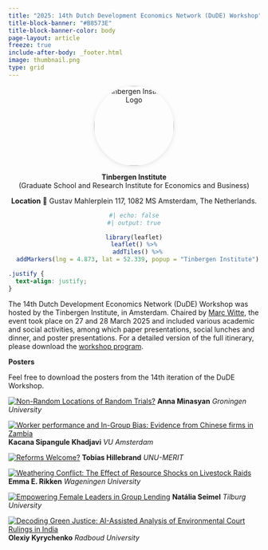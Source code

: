```yaml
---
title: "2025: 14th Dutch Development Economics Network (DuDE) Workshop"
title-block-banner: "#B8573E"
title-block-banner-color: body
page-layout: article
freeze: true
include-after-body: _footer.html
image: thumbnail.png
type: grid 
---
```


<!-- Side panel -->

:::{.column-page}

:::{.paper-side-column}

<center>

<div style="text-align: center;">
  <img 
    src="https://www.pngkit.com/png/detail/63-632326_times-tinbergen-institute-logo.png"
    alt="Tinbergen Institute Logo"
    style="
      width: 160px;
      height: 160px;
      border-radius: 50%;
      object-fit: contain;
      box-shadow: 0 2px 10px rgba(0,0,0,0.1);
    "
  />
</div>

**Tinbergen Institute**  
(Graduate School and Research Institute for Economics and Business)

**Location**
📍 Gustav Mahlerplein 117, 1082 MS Amsterdam, The Netherlands.

```r
#| echo: false
#| output: true

library(leaflet)
leaflet() %>%
  addTiles() %>%
  addMarkers(lng = 4.873, lat = 52.339, popup = "Tinbergen Institute")
```

</center>

:::

:::{.paper-main-column}

```css
.justify {
  text-align: justify;
}
```

:::{.justify}

The 14th Dutch Development Economics Network (DuDE) Workshop was hosted by the Tinbergen Institute, in Amsterdam. Chaired by [Marc Witte](https://www.marcwitte.com/), the event took place on 27 and 28 March 2025 and included various academic and social activities, among which paper presentations, social lunches and dinner, and poster presentations. For a detailed version of the full itinerary, please download the [workshop program](program.pdf). 

**Posters**

Feel free to download the posters from the 14th iteration of the DuDE Workshop.

::: {.grid} 

:::{.card}
[![Non-Random Locations of Random Trials?](posters/poster1-thumb.jpg){.img-thumbnail}](posters/poster1_anna.pdf)
**Anna Minasyan**  *Groningen University*
:::



:::{.card}
[![Worker performance and In-Group Bias: Evidence from Chinese firms in Zambia](posters/poster2-thumb.jpg){.img-thumbnail}](posters/poster2_kacana.pdf)
**Kacana Sipangule Khadjavi** *VU Amsterdam* 
:::

:::{.card}
[![Reforms Welcome?](posters/poster4-thumb.jpg){.img-thumbnail}](posters/poster4_tobias.pdf)
**Tobias Hillebrand** *UNU-MERIT*
:::

:::{.card}
[![Weathering Conflict: The Effect of Resource Shocks on Livestock Raids](posters/poster5-thumb.jpg){.img-thumbnail}](posters/poster5_rikken.pdf)
**Emma E. Rikken** *Wageningen University*
:::

:::{.card}
[![Empowering Female Leaders in Group Lending](posters/poster6-thumb.jpg){.img-thumbnail}](posters/poster6_seimel.pdf)
**Natália Seimel** *Tilburg University*
:::

:::{.card}
[![Decoding Green Justice: AI-Assisted Analysis of Environmental Court Rulings in India](posters/poster3-thumb.jpg){.img-thumbnail}](posters/poster3_kyrychenko.pdf)
**Olexiy Kyrychenko** *Radboud University*
:::

:::
:::
:::
:::